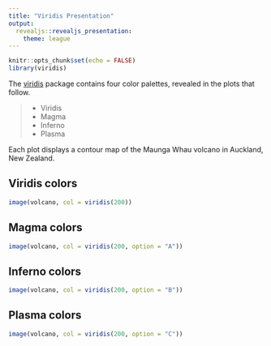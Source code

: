 ```yaml
---
title: "Viridis Presentation"
output: 
  revealjs::revealjs_presentation:
    theme: league
---
```


```r
knitr::opts_chunk$set(echo = FALSE)
library(viridis)
```

The [viridis](https://github.com/sjmgarnier/viridis) package contains four color palettes, revealed in the plots that follow. 

>- Viridis
>- Magma
>- Inferno
>- Plasma

Each plot displays a contour map of the Maunga Whau volcano in Auckland, New Zealand.

## Viridis colors

```r
image(volcano, col = viridis(200))
```

## Magma colors

```r
image(volcano, col = viridis(200, option = "A"))
```

## Inferno colors

```r
image(volcano, col = viridis(200, option = "B"))
```

## Plasma colors

```r
image(volcano, col = viridis(200, option = "C"))
```
